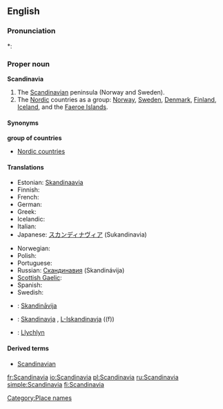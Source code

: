 ==English==

===Pronunciation===
*: {{rhymes|eɪviə}}

===Proper noun===
'''Scandinavia'''

# The [[Scandinavian]] peninsula (Norway and Sweden).
# The [[Nordic]] countries as a group: [[Norway]], [[Sweden]], [[Denmark]], [[Finland]], [[Iceland]], and the [[Faeroe Islands]].

====Synonyms====
'''group of countries'''
* [[Nordic countries]]

====Translations====
{{trans-top|peninsula}}
* Estonian: [[Skandinaavia]]
* Finnish: {{t+|fi|Skandinavia}}
* French: {{t+|fr|Scandinavie|f}}
* German: {{t+|de|Skandinavien|n}}
* Greek: {{t|el|Σκανδιναβία|tr=Skandinavía|f|sc=Grek}}
* Icelandic: {{t+|is|Skandinavía}}
* Italian: {{t-|it|Scandinavia|f}}
* Japanese: [[スカンディナヴィア]] (Sukandinavia)
{{trans-mid}}
* Norwegian: {{t-|no|Skandinavia}}
* Polish: {{t+|pl|Skandynawia|f}}
* Portuguese: {{t-|pt|Escandinávia|f}}
* Russian: [[Скандинавия]] (Skandinávija) {{f}}
* [[Scottish Gaelic]]: {{t-|gd|Lochlann|m|f|xs=Scottish Gaelic}}
* Spanish: {{t|es|Escandinavia|f}}
* Swedish: {{t-|sv|Skandinavien|c}}
{{trans-bottom}}

{{trans-see|group of countries|Nordic countries}}

{{checktrans-top}}
* {{ttbc|Latvian}}: [[Skandināvija]] {{f}}
* {{ttbc|Maltese}}: [[Skandinavja]] {{f}}, [[L-Iskandinavja]] ((f))
* {{ttbc|Welsh}}: [[Llychlyn]]
{{trans-bottom}}

====Derived terms====
* [[Scandinavian]]

[[Category:Place names]]

[[fr:Scandinavia]]
[[io:Scandinavia]]
[[pl:Scandinavia]]
[[ru:Scandinavia]]
[[simple:Scandinavia]]
[[fi:Scandinavia]]